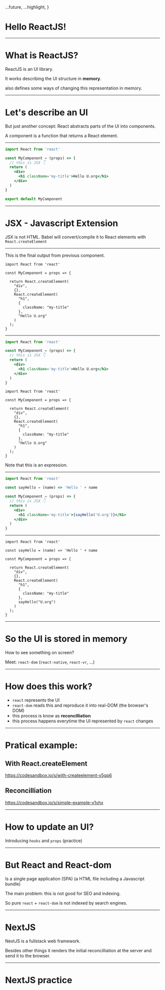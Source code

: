 
  ...future,
  ...highlight,
}

# Hello ReactJS!

---

# What is ReactJS?

ReactJS is an UI library.

It works describing the UI structure in **memory**.

also defines some ways of changing this representation in memory.

---

# Let's describe an UI

But just another concept: React abstracts parts of the UI into components.

A component is a function that returns a React element.

---

```jsx
import React from 'react'

const MyComponent = (props) => {
  // this is JSX 👇
  return (
    <div>
      <h1 className='my-title'>Hello U.org</h1>
    </div>
  )
}

export default MyComponent
```

---

# JSX - Javascript Extension

JSX is not HTML. Babel will convert/compile it to React elements with `React.createElement`

---

This is the final output from previous component.

```
import React from 'react'

const MyComponent = props => {

  return React.createElement(
    "div",
    {},
    React.createElement(
      "h1",
      {
        className: "my-title"
      },
      "Hello U.org"
    )
  );
}
```

---

<Split>

```jsx
import React from 'react'

const MyComponent = (props) => {
  // this is JSX 👇
  return (
    <div>
      <h1 className='my-title'>Hello U.org</h1>
    </div>
  )
}
```

```
import React from 'react'

const MyComponent = props => {

  return React.createElement(
    "div",
    {},
    React.createElement(
      "h1",
      {
        className: "my-title"
      },
      "Hello U.org"
    )
  );
}
```

Note that this is an expression.

</Split>

---

```jsx
import React from 'react'

const sayHello = (name) => 'Hello ' + name

const MyComponent = (props) => {
  // this is JSX 👇
  return (
    <div>
      <h1 className='my-title'>{sayHello('U.org')}</h1>
    </div>
  )
}
```

---

```
import React from 'react'

const sayHello = (name) => 'Hello ' + name

const MyComponent = props => {

  return React.createElement(
    "div",
    {},
    React.createElement(
      "h1",
      {
        className: "my-title"
      },
      sayHello("U.org")
    )
  );
}
```

---

# So the UI is stored in memory

How to see something on screen?

Meet: `react-dom` (`react-native`, `react-vr`, ...)

---

# How does this work?

- `react` represents the UI
- `react-dom` reads this and reproduce it into real-DOM (the browser's DOM)
- this process is know as **reconcilliation**
- this process happens everytime the UI represented by `react` changes

---

# Pratical example:

## With React.createElement

https://codesandbox.io/s/with-createelement-v5gp6

## Reconcilliation

https://codesandbox.io/s/simple-example-v1vhx

---

# How to update an UI?

Introducing `hooks` and `props`
(practice)

---

# But React and React-dom

Is a single page application (SPA)
(a HTML file including a Javascript bundle)

The main problem: this is not good for SEO and indexing.

So pure `react` + `react-dom` is not indexed by search engines.

---

# NextJS

NextJS is a fullstack web framework.

Besides other things it renders the initial reconcilliation at the server and send it to the browser.

---

# NextJS practice
